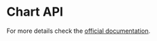 
<Meta title="API/Utils/Chart" component={Chart} />

# Chart API

For more details check the <a href="https://github.com/highcharts/highcharts-react" target="_blank" rel="noreferrer noopener">official documentation</a>.

<Props of={ChartWithProps} />
